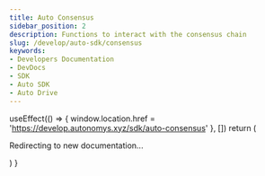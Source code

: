 ```yaml
---
title: Auto Consensus
sidebar_position: 2
description: Functions to interact with the consensus chain
slug: /develop/auto-sdk/consensus
keywords:
- Developers Documentation
- DevDocs
- SDK
- Auto SDK
- Auto Drive
---
```



  useEffect(() => {
    window.location.href = 'https://develop.autonomys.xyz/sdk/auto-consensus'
  }, [])
  return (
    <p>Redirecting to new documentation...</p>
  )
}